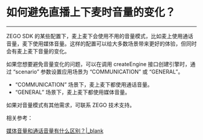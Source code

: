 # 如何避免直播上下麦时音量的变化？

---

ZEGO SDK 的某些配置下，麦上麦下会使用不用的音量模式，比如麦上使用通话音量，麦下使用媒体音量。这样的配置可以给大多数场景带来更好的体验，但同时会有麦上麦下音量的变化。


如果您想要避免音量变化的问题，可以在调用 createEngine 接口创建引擎时，通过 “scenario” 参数设置应用场景为 “COMMUNICATION” 或 “GENERAL”。
- “COMMUNICATION” 场景下，麦上麦下都使用通话音量。
- “GENERAL” 场景下，麦上麦下都使用媒体音量。

如果对音量模式有其他需求，可联系 ZEGO 技术支持。


相关参考：

[媒体音量和通话音量有什么区别？\|_blank](https://doc-zh.zego.im/faq/system_volume)